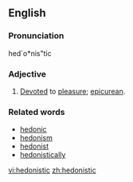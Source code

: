 ==English==
===Pronunciation===
hed`o*nis"tic

===Adjective===
{{en-adj}}
# [[Devote]]d to [[pleasure]]; [[epicurean]].

===Related words===
* [[hedonic]]
* [[hedonism]]
* [[hedonist]]
* [[hedonistically]]

[[vi:hedonistic]]
[[zh:hedonistic]]